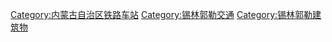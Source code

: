 [[Category:内蒙古自治区铁路车站|Category:内蒙古自治区铁路车站]]
[[Category:锡林郭勒交通|Category:锡林郭勒交通]]
[[Category:锡林郭勒建筑物|Category:锡林郭勒建筑物]]